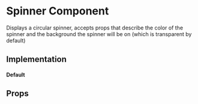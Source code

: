 
<Meta title="Core|Atoms/Spinner" />

# Spinner Component

Displays a circular spinner, accepts props that describe the color of the spinner and the background the spinner will be on (which is transparent by default)

## Implementation

#### Default

<Preview>
  <Story name="default">
    <Spinner color="#00708D" />
  </Story>
</Preview>

## Props

<Props of={Spinner} />

